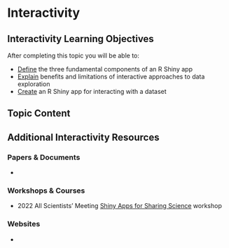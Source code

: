 
# Interactivity

## Interactivity Learning Objectives

After completing this topic you will be able to: 

- <u>Define</u> the three fundamental components of an R Shiny app
- <u>Explain</u> benefits and limitations of interactive approaches to data exploration
- <u>Create</u> an R Shiny app for interacting with a dataset

## Topic Content


## Additional Interactivity Resources

### Papers & Documents

- 

### Workshops & Courses

- 2022 All Scientists' Meeting [Shiny Apps for Sharing Science](https://njlyon0.github.io/asm-2022_shiny-workshop/) workshop

### Websites

- 
